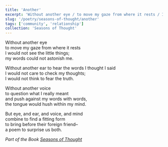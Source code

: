 ```yaml
---
title: 'Another'
excerpt: 'Without another eye / to move my gaze from where it rests / I would not see the little things; / my words could not astonish me.'
slug: '/poetry/seasons-of-thought/another'
tags: ['community', 'relationship']
collection: 'Seasons of Thought'
---
```


Without another eye  
to move my gaze from where it rests  
I would not see the little things;  
my words could not astonish me.

Without another ear
to hear the words I thought I said  
I would not care to check my thoughts;  
I would not think to fear the truth.

Without another voice  
to question what I really meant  
and push against my words with words,  
the tongue would hush within my mind.

But eye, and ear, and voice, and mind  
combine to find a fitting form  
to bring before their foreign friend–  
a poem to surprise us both.

_Part of the Book [Seasons of Thought](/poetry/seasons-of-thought)_
